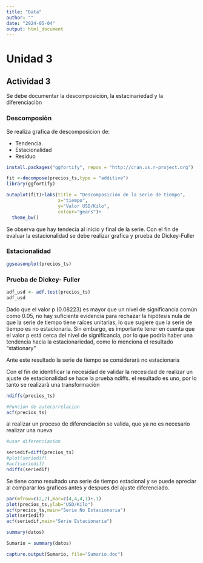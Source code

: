 ```yaml
---
title: "Data"
author: ""
date: "2024-05-04"
output: html_document
---
```


# Unidad 3

<h2>Actividad 3</h2>

<p>Se debe documentar la descomposiciòn, la estacinariedad y la diferenciaciòn</p>

<h3>Descomposiòn</h3>

Se realiza grafica de descomposicion de:

<ul>

<li>Tendencia.</li>

<li>Estacionalidad</li>

<li>Residuo</li>

</ul>

```r
install.packages("ggfortify", repos = "http://cran.us.r-project.org")

fit <-decompose(precios_ts,type = "additive")
library(ggfortify)

autoplot(fit)+labs(title = "Descomposición de la serie de tiempo",
                   x="tiempo",
                   y="Valor USD/Kilo",
                   colour="gears")+
  theme_bw()
```

<p>Se observa que hay tendecia al inicio y final de la serie. Con el fin de evaluar la estacionalidad se debe realizar grafica y prueba de Dickey-Fuller</p>

<h3>Estacionalidad</h3>

```r
ggseasonplot(precios_ts)
```

<h3>Prueba de Dickey- Fuller</h3>

```r
adf_usd <- adf.test(precios_ts)
adf_usd
```

<p>

Dado que el valor p (0.08223) es mayor que un nivel de significancia común como 0.05, no hay suficiente evidencia para rechazar la hipótesis nula de que la serie de tiempo tiene raíces unitarias, lo que sugiere que la serie de tiempo es no estacionaria. Sin embargo, es importante tener en cuenta que el valor p está cerca del nivel de significancia, por lo que podría haber una tendencia hacia la estacionariedad, como lo menciona el resultado "stationary"

Ante este resultado la serie de tiempo se considerarà no estacionaria

Con el fin de identificar la necesidad de validar la necesidad de realizar un ajuste de estacionalidad se hace la prueba ndiffs. el resultado es uno, por lo tanto se realizarà una transformaciòn

</p>

```r
ndiffs(precios_ts)
```

```r
#Funcion de autocorrelacion
acf(precios_ts)
```

<p>al realizar un proceso de diferenciaciòn se valida, que ya no es necesario realizar una nueva</p>

```r
#usar diferenciacion

seriedif=diff(precios_ts)
#plot(seriedif)
#acf(seriedif)
ndiffs(seriedif)


```

<p>Se tiene como resultado una serie de tiempo estacional y se puede apreciar al comparar los graficos antes y despues del ajuste diferenciado.</p>

```r

par(mfrow=c(2,2),mar=c(4,4,4,1)+.1)
plot(precios_ts,ylab="USD/Kilo")
acf(precios_ts,main="Serie No Estacionaria")
plot(seriedif)
acf(seriedif,main="Serie Estacionaria")

```

```r
summary(datos)

Sumario = summary(datos)

capture.output(Sumario, file="Sumario.doc")
```

